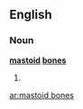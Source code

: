 ==English==

===Noun===
'''[[mastoid]] [[bones]]'''

# {{plural of|[[mastoid bone]]}}

[[ar:mastoid bones]]